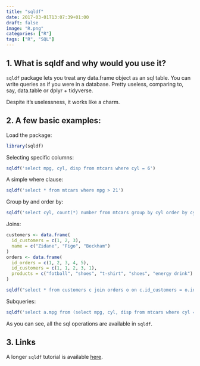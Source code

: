 ```yaml
---
title: "sqldf"
date: 2017-03-01T13:07:39+01:00
draft: false
image: "R.png"
categories: ["R"]
tags: ["R", "SQL"]
---
```


## 1. What is sqldf and why would you use it?

`sqldf` package lets you treat any data.frame object as an sql table. You can write queries as if you were in a database. Pretty useless, comparing to, say, data.table or dplyr + tidyverse.

Despite it's uselessness, it works like a charm.


## 2. A few basic examples:

Load the package:
```r
library(sqldf)
```

Selecting specific columns:
```r
sqldf('select mpg, cyl, disp from mtcars where cyl = 6')
```

A simple where clause:
```r
sqldf('select * from mtcars where mpg > 21')
```

Group by and order by:
```r
sqldf('select cyl, count(*) number from mtcars group by cyl order by cyl')
```

Joins:
```r
customers <- data.frame(
  id_customers = c(1, 2, 3),
  name = c("Zidane", "Figo", "Beckham")
)
orders <- data.frame(
  id_orders = c(1, 2, 3, 4, 5),
  id_customers = c(1, 1, 2, 3, 1),
  products = c("fotball", "shoes", "t-shirt", "shoes", "energy drink")
)

sqldf("select * from customers c join orders o on c.id_customers = o.id_customers")
```

Subqueries:
```r
sqldf('select a.mpg from (select mpg, cyl, disp from mtcars where cyl = 6) as a')
```

As you can see, all the sql operations are available in `sqldf`.

## 3. Links

A longer `sqldf` tutorial is available [here](http://jasdumas.com/tech-short-papers/sqldf_tutorial.html#).
